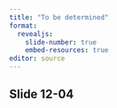```yaml
---
title: "To be determined"
format: 
  revealjs:
    slide-number: true
    embed-resources: true
editor: source
---
```


## Slide 12-04

::: notes

:::

